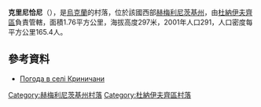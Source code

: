 {{coord|48|57|49|N|26|35|48|E|scale:100000|display=title}}

'''克里尼恰尼'''（{{lang-uk|Криничани}}），是[[烏克蘭|烏克蘭]]的村落，位於該國西部[[赫梅利尼茨基州|赫梅利尼茨基州]]，由[[杜納伊夫齊區|杜納伊夫齊區]]負責管轄，面積1.76平方公里，海拔高度297米，2001年人口291，人口密度每平方公里165.4人。

==參考資料==
* [http://weather.in.ua/ua/hmel'nickaja/12354 Погода в селі Криничани] {{Wayback|url=http://weather.in.ua/ua/hmel'nickaja/12354 |date=20111220112512 }}

{{DEFAULTSORT:Криничани}}
[[Category:赫梅利尼茨基州村落|Category:赫梅利尼茨基州村落]]
[[Category:杜納伊夫齊區村落|Category:杜納伊夫齊區村落]]


{{Khmelnytskyi-geo-stub}}